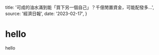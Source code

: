   title: '可成的油水滿到能「買下另一個自己」？千億閒置資金，可能配發多...',
  source: '經濟日報',
  date: '2023-02-17',
}

# hello

hello
